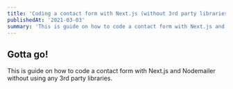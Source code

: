```yaml
---
title: 'Coding a contact form with Next.js (without 3rd party libraries)'
publishedAt: '2021-03-03'
summary: 'This is guide on how to code a contact form with Next.js and Nodemailer without using any 3rd party libraries.'
---
```



## Gotta go!

This is guide on how to code a contact form with Next.js and Nodemailer without using any 3rd party libraries.
